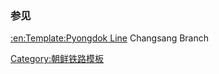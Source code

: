 {{鐵道路線
| 模板名稱 = 长上线
| 名稱 = [[長上線]]
| 代表色 = blue
| 背景顏色 = #ffffff
| 車站列表 = [[乡元站|乡元]] - [[長上站|長上]]
}}<noinclude>
===参见===
[[:en:Template:Pyongdok Line]] Changsang Branch
[[Category:朝鲜铁路模板]]
</noinclude>